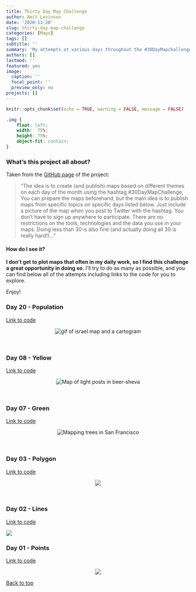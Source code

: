 ```yaml
---
title: Thirty Day Map Challenge
author: Amit Levinson
date: '2020-11-20'
slug: thirty-day-map-challenge
categories: [Maps]
tags: []
subtitle: ''
summary: 'My attempts at various days throughout the #30DayMapchallenge'
authors: []
lastmod: ''
featured: yes
image:
  caption: ''
  focal_point: ''
  preview_only: no
projects: []
---
```



```r
knitr::opts_chunk$set(echo = TRUE, warning = FALSE, message = FALSE)
```

```css
.img {
    float: left;
    width:  75%;
    height: 75%;
    object-fit: contain;
}
```


### What's this project all about?

Taken from the [GitHub page](https://github.com/tjukanovt/30DayMapChallenge) of the project:

> "The idea is to create (and publish) maps based on different themes on each day of the month using the hashtag #30DayMapChallenge, You can prepare the maps beforehand, but the main idea is to publish maps from specific topics on specific days listed below. Just include a picture of the map when you post to Twitter with the hashtag. You don't have to sign up anywhere to participate. There are no restrictions on the tools, technologies and the data you use in your maps. Doing less than 30 is also fine (and actually doing all 30 is really hard!)..."

#### How do I see it?

**I don't get to plot maps that often in my daily work, so I find this challenge a great opportunity in doing so.** I'll try to do as many as possible, and you can find below all of the attempts including links to the code for you to explore.  

Enjoy!

### Day 20 - Population

[Link to code](https://github.com/AmitLevinson/30daymapchallenge/blob/main/Code/20_population/population.R)

<p align = "center">
<img class="zoom" src="/img/30daymap/20_map.gif" alt="gif of israel map and a cartogram">
</p>
</br>



### Day 08 - Yellow

[Link to code](https://github.com/AmitLevinson/30daymapchallenge/blob/main/Code/08_yellow/08_yellow.R)

<p align="center">
<img class="zoom" src="/img/30daymap/08_yellow.png" alt="Map of light posts in beer-sheva">
</p>
</br>



### Day 07 - Green

[Link to code](https://github.com/AmitLevinson/30daymapchallenge/blob/main/Code/07_green/07_green.R)

<p align = "center">
<img class='zoom' src="/img/30daymap/07_green.png" alt="Mapping trees in San Francisco">
</p>
</br>

### Day 03 - Polygon  

[Link to code](https://github.com/AmitLevinson/30daymapchallenge/blob/main/Code/03_Polygons/03_polygons.R)

<p align = "center">
<img class="zoom" src="/img/30daymap/03_polygons.png">
</p>
</br>



### Day 02 - Lines  

[Link to code](https://github.com/AmitLevinson/30daymapchallenge/blob/main/Code/02_lines/02_lines.R)


<img class="zoom" src="https://github.com/AmitLevinson/30daymapchallenge/blob/main/Code/02_lines/02_lines.png?raw=true">
</br>

### Day 01 - Points  

[Link to code](https://github.com/AmitLevinson/30daymapchallenge/blob/main/Code/01_points/01_points.R)


<p align = "center">
<img class="zoom" src="https://raw.githubusercontent.com/AmitLevinson/30daymapchallenge/main/Code/01_points/01_points.png">
</p>

<a href="#top"> Back to top</a>


<script src='js/medium-zoom.min.js'></script>
<script src='js/main.js'></script>

